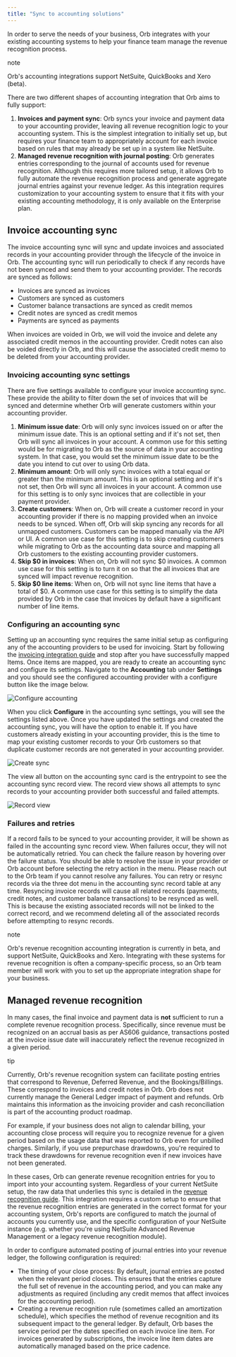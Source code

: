 ```yaml
---
title: "Sync to accounting solutions"
---
```


In order to serve the needs of your business, Orb integrates with your existing accounting systems to help your finance team manage the revenue recognition process.

note

Orb's accounting integrations support NetSuite, QuickBooks and Xero (beta).

There are two different shapes of accounting integration that Orb aims to fully support:

1. **Invoices and payment sync**: Orb syncs your invoice and payment data to your accounting provider, leaving all revenue recognition logic to your accounting system. This is the simplest integration to initially set up, but requires your finance team to appropriately account for each invoice based on rules that may already be set up in a system like NetSuite.
2. **Managed revenue recognition with journal posting**: Orb generates entries corresponding to the journal of accounts used for revenue recognition. Although this requires more tailored setup, it allows Orb to fully automate the revenue recognition process and generate aggregate journal entries against your revenue ledger. As this integration requires customization to your accounting system to ensure that it fits with your existing accounting methodology, it is only available on the Enterprise plan.

## Invoice accounting sync[](#invoice-accounting-sync "Direct link to heading")

The invoice accounting sync will sync and update invoices and associated records in your accounting provider through the lifecycle of the invoice in Orb. The accounting sync will run periodically to check if any records have not been synced and send them to your accounting provider. The records are synced as follows:

* Invoices are synced as invoices
* Customers are synced as customers
* Customer balance transactions are synced as credit memos
* Credit notes are synced as credit memos
* Payments are synced as payments

When invoices are voided in Orb, we will void the invoice and delete any associated credit memos in the accounting provider. Credit notes can also be voided directly in Orb, and this will cause the associated credit memo to be deleted from your accounting provider.

### Invoicing accounting sync settings[](#invoicing-accounting-sync-settings "Direct link to heading")

There are five settings available to configure your invoice accounting sync. These provide the ability to filter down the set of invoices that will be synced and determine whether Orb will generate customers within your accounting provider.

1. **Minimum issue date**: Orb will only sync invoices issued on or after the minimum issue date. This is an optional setting and if it's not set, then Orb will sync all invoices in your account. A common use for this setting would be for migrating to Orb as the source of data in your accounting system. In that case, you would set the minimum issue date to be the date you intend to cut over to using Orb data.
2. **Minimum amount**: Orb will only sync invoices with a total equal or greater than the minimum amount. This is an optional setting and if it's not set, then Orb will sync all invoices in your account. A common use for this setting is to only sync invoices that are collectible in your payment provider.
3. **Create customers**: When on, Orb will create a customer record in your accounting provider if there is no mapping provided when an invoice needs to be synced. When off, Orb will skip syncing any records for all unmapped customers. Customers can be mapped manually via the API or UI. A common use case for this setting is to skip creating customers while migrating to Orb as the accounting data source and mapping all Orb customers to the existing accounting provider customers.
4. **Skip $0 in invoices**: When on, Orb will not sync $0 invoices. A common use case for this setting is to turn it on so that the all invoices that are synced will impact revenue recognition.
5. **Skip $0 line items**: When on, Orb will not sync line items that have a total of $0\. A common use case for this setting is to simplify the data provided by Orb in the case that invoices by default have a significant number of line items.

### Configuring an accounting sync[](#configuring-an-accounting-sync "Direct link to heading")

Setting up an accounting sync requires the same initial setup as configuring any of the accounting providers to be used for invoicing. Start by following the [invoicing integration guide](/guides/invoicing/invoicing-integrations/) and stop after you have successfully mapped Items. Once items are mapped, you are ready to create an accounting sync and configure its settings. Navigate to the **Accounting** tab under **Settings** and you should see the configured accounting provider with a configure button like the image below. 

![Configure accounting](/images/guides/integrations-and-exports/configure-accounting-5efb97e3b35b2838dc7fd7ac44095d76.png)

When you click **Configure** in the accounting sync settings, you will see the settings listed above. Once you have updated the settings and created the accounting sync, you will have the option to enable it. If you have customers already existing in your accounting provider, this is the time to map your existing customer records to your Orb customers so that duplicate customer records are not generated in your accounting provider.

![Create sync](/images/guides/integrations-and-exports/create-accounting-5f10d75ccb65e720760f6707575abd92.png)

The view all button on the accounting sync card is the entrypoint to see the accounting sync record view. The record view shows all attempts to sync records to your accounting provider both successful and failed attempts.

![Record view](/images/guides/integrations-and-exports/record-view-5a0f4319a7f6f67d482c5dda6bae5f1d.png)

### Failures and retries[](#failures-and-retries "Direct link to heading")

If a record fails to be synced to your accounting provider, it will be shown as failed in the accounting sync record view. When failures occur, they will not be automatically retried. You can check the failure reason by hovering over the failure status. You should be able to resolve the issue in your provider or Orb account before selecting the retry action in the menu. Please reach out to the Orb team if you cannot resolve any failures. You can retry or resync records via the three dot menu in the accounting sync record table at any time. Resyncing invoice records will cause all related records (payments, credit notes, and customer balance transactions) to be resynced as well. This is because the existing associated records will not be linked to the correct record, and we recommend deleting all of the associated records before attempting to resync records.

note

Orb's revenue recognition accounting integration is currently in beta, and support NetSuite, QuickBooks and Xero. Integrating with these systems for revenue recognition is often a company-specific process, so an Orb team member will work with you to set up the appropriate integration shape for your business.

## Managed revenue recognition[](#managed-revenue-recognition "Direct link to heading")

In many cases, the final invoice and payment data is **not** sufficient to run a complete revenue recognition process. Specifically, since revenue must be recognized on an accrual basis as per AS606 guidance, transactions posted at the invoice issue date will inaccurately reflect the revenue recognized in a given period.

tip

Currently, Orb's revenue recognition system can facilitate posting entries that correspond to Revenue, Deferred Revenue, and the Bookings/Billings. These correspond to invoices and credit notes in Orb. Orb does not currently manage the General Ledger impact of payment and refunds. Orb maintains this information as the invoicing provider and cash reconciliation is part of the accounting product roadmap.

For example, if your business does not align to calendar billing, your accounting close process will require you to recognize revenue for a given period based on the usage data that was reported to Orb even for unbilled charges. Similarly, if you use prepurchase drawdowns, you're required to track these drawdowns for revenue recognition even if new invoices have not been generated. 

In these cases, Orb can generate revenue recognition entries for you to import into your accounting system. Regardless of your current NetSuite setup, the raw data that underlies this sync is detailed in the [revenue recognition guide](/guides/revenue-reporting/revenue-recognition). This integration requires a custom setup to ensure that the revenue recognition entries are generated in the correct format for your accounting system, Orb's reports are configured to match the journal of accounts you currently use, and the specific configuration of your NetSuite instance (e.g. whether you're using NetSuite Advanced Revenue Management or a legacy revenue recognition module).

In order to configure automated posting of journal entries into your revenue ledger, the following configuration is required:

* The timing of your close process: By default, journal entries are posted when the relevant period closes. This ensures that the entries capture the full set of revenue in the accounting period, and you can make any adjustments as required (including any credit memos that affect invoices for the accounting period).
* Creating a revenue recognition rule (sometimes called an amortization schedule), which specifies the method of revenue recognition and its subsequent impact to the general ledger. By default, Orb bases the service period per the dates specified on each invoice line item. For invoices generated by subscriptions, the invoice line item dates are automatically managed based on the price cadence.